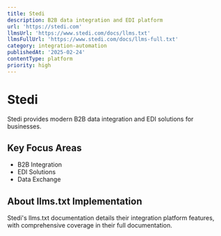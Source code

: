 ```yaml
---
title: Stedi
description: B2B data integration and EDI platform
url: 'https://stedi.com'
llmsUrl: 'https://www.stedi.com/docs/llms.txt'
llmsFullUrl: 'https://www.stedi.com/docs/llms-full.txt'
category: integration-automation
publishedAt: '2025-02-24'
contentType: platform
priority: high
---
```


# Stedi

Stedi provides modern B2B data integration and EDI solutions for businesses.

## Key Focus Areas

- B2B Integration
- EDI Solutions
- Data Exchange

## About llms.txt Implementation

Stedi's llms.txt documentation details their integration platform features, with comprehensive coverage in their full documentation.
